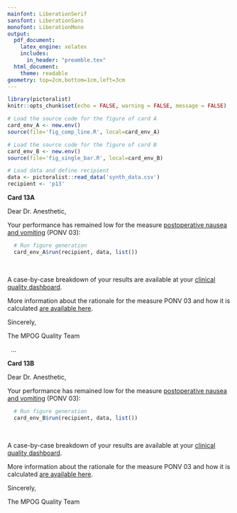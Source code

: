 ```yaml
---
mainfont: LiberationSerif
sansfont: LiberationSans
monofont: LiberationMono
output: 
  pdf_document:
    latex_engine: xelatex
    includes:
      in_header: "preamble.tex"
  html_document:
    theme: readable
geometry: top=2cm,bottom=1cm,left=3cm
---
```


```r
library(pictoralist)
knitr::opts_chunk$set(echo = FALSE, warning = FALSE, message = FALSE)

# Load the source code for the figure of card A
card_env_A <- new.env()
source(file='fig_comp_line.R', local=card_env_A)

# Load the source code for the figure of card B
card_env_B <- new.env()
source(file='fig_single_bar.R', local=card_env_B)

# Load data and define recipient
data <- pictoralist::read_data('synth_data.csv')
recipient <- 'p13'
```

<!-- CARD 13A -->
**Card 13A**
\  

Dear Dr. Anesthetic,

Your performance has remained low for the measure [postoperative nausea and vomiting](https://mpog.org/files/quality/measures/ponv-03_spec.pdf) (PONV 03):

```r
  # Run figure generation
  card_env_A$run(recipient, data, list())
```

\  

A case-by-case breakdown of your results are available at your [clinical quality dashboard](https://www.aspirecqi.org/HIEBus/identityserver/local/login?signInId=2b0fc382a1904b699377c926723c9eb4).

More information about the rationale for the measure PONV 03 and how it is calculated [are available here](https://spec.mpog.org/Spec/Public/33).

Sincerely,

The MPOG Quality Team
  
\vspace{1.0cm}\ 
...
\vspace{1.0cm}\ 

<!-- CARD 13B -->
**Card 13B**
\  

Dear Dr. Anesthetic,

Your performance has remained low for the measure [postoperative nausea and vomiting](https://mpog.org/files/quality/measures/ponv-03_spec.pdf) (PONV 03):

```r
  # Run figure generation
  card_env_B$run(recipient, data, list())
```

\  

A case-by-case breakdown of your results are available at your [clinical quality dashboard](https://www.aspirecqi.org/HIEBus/identityserver/local/login?signInId=2b0fc382a1904b699377c926723c9eb4).

More information about the rationale for the measure PONV 03 and how it is calculated [are available here](https://spec.mpog.org/Spec/Public/33).

Sincerely,

The MPOG Quality Team
